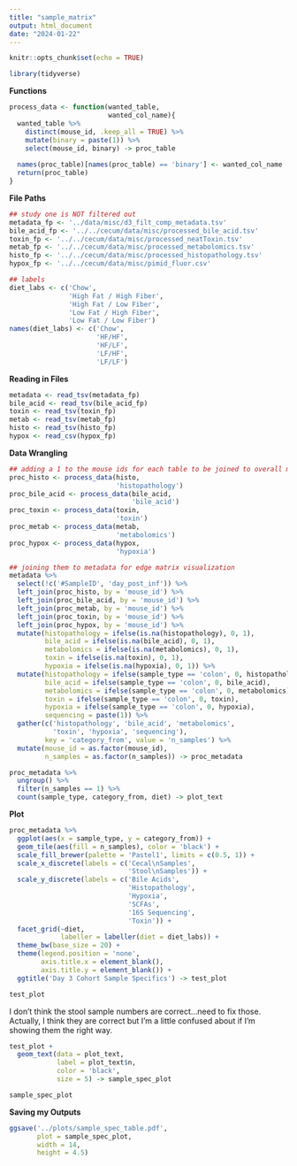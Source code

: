 ```yaml
---
title: "sample_matrix"
output: html_document
date: "2024-01-22"
---
```


```r
knitr::opts_chunk$set(echo = TRUE)
```

```r
library(tidyverse)
```
**Functions**
```r
process_data <- function(wanted_table,
                         wanted_col_name){
  wanted_table %>% 
    distinct(mouse_id, .keep_all = TRUE) %>% 
    mutate(binary = paste(1)) %>% 
    select(mouse_id, binary) -> proc_table
  
  names(proc_table)[names(proc_table) == 'binary'] <- wanted_col_name
  return(proc_table)
}
```

**File Paths**
```r
## study one is NOT filtered out
metadata_fp <- '../data/misc/d3_filt_comp_metadata.tsv'
bile_acid_fp <- '../../cecum/data/misc/processed_bile_acid.tsv'
toxin_fp <- '../../cecum/data/misc/processed_neatToxin.tsv'
metab_fp <- '../../cecum/data/misc/processed_metabolomics.tsv'
histo_fp <- '../../cecum/data/misc/processed_histopathology.tsv'
hypox_fp <- '../../cecum/data/misc/pimid_fluor.csv'

## labels
diet_labs <- c('Chow',
               'High Fat / High Fiber',
               'High Fat / Low Fiber',
               'Low Fat / High Fiber',
               'Low Fat / Low Fiber')
names(diet_labs) <- c('Chow',
                      'HF/HF',
                      'HF/LF',
                      'LF/HF',
                      'LF/LF')
```

**Reading in Files**
```r
metadata <- read_tsv(metadata_fp)
bile_acid <- read_tsv(bile_acid_fp)
toxin <- read_tsv(toxin_fp)
metab <- read_tsv(metab_fp)
histo <- read_tsv(histo_fp)
hypox <- read_csv(hypox_fp)
```

**Data Wrangling**
```r
## adding a 1 to the mouse ids for each table to be joined to overall metadata
proc_histo <- process_data(histo,
                           'histopathology')
proc_bile_acid <- process_data(bile_acid,
                               'bile_acid')
proc_toxin <- process_data(toxin,
                           'toxin')
proc_metab <- process_data(metab,
                           'metabolomics')
proc_hypox <- process_data(hypox,
                           'hypoxia')

## joining them to metadata for edge matrix visualization
metadata %>% 
  select(!c('#SampleID', 'day_post_inf')) %>% 
  left_join(proc_histo, by = 'mouse_id') %>% 
  left_join(proc_bile_acid, by = 'mouse_id') %>% 
  left_join(proc_metab, by = 'mouse_id') %>% 
  left_join(proc_toxin, by = 'mouse_id') %>% 
  left_join(proc_hypox, by = 'mouse_id') %>% 
  mutate(histopathology = ifelse(is.na(histopathology), 0, 1),
         bile_acid = ifelse(is.na(bile_acid), 0, 1),
         metabolomics = ifelse(is.na(metabolomics), 0, 1),
         toxin = ifelse(is.na(toxin), 0, 1),
         hypoxia = ifelse(is.na(hypoxia), 0, 1)) %>% 
  mutate(histopathology = ifelse(sample_type == 'colon', 0, histopathology),
         bile_acid = ifelse(sample_type == 'colon', 0, bile_acid),
         metabolomics = ifelse(sample_type == 'colon', 0, metabolomics),
         toxin = ifelse(sample_type == 'colon', 0, toxin),
         hypoxia = ifelse(sample_type == 'colon', 0, hypoxia),
         sequencing = paste(1)) %>% 
  gather(c('histopathology', 'bile_acid', 'metabolomics', 
           'toxin', 'hypoxia', 'sequencing'), 
         key = 'category_from', value = 'n_samples') %>% 
  mutate(mouse_id = as.factor(mouse_id),
         n_samples = as.factor(n_samples)) -> proc_metadata

proc_metadata %>% 
  ungroup() %>% 
  filter(n_samples == 1) %>% 
  count(sample_type, category_from, diet) -> plot_text
```

**Plot**
```r
proc_metadata %>% 
  ggplot(aes(x = sample_type, y = category_from)) +
  geom_tile(aes(fill = n_samples), color = 'black') +
  scale_fill_brewer(palette = 'Pastel1', limits = c(0.5, 1)) +
  scale_x_discrete(labels = c('Cecal\nSamples',
                              'Stool\nSamples')) +
  scale_y_discrete(labels = c('Bile Acids',
                              'Histopathology',
                              'Hypoxia',
                              'SCFAs',
                              '16S Sequencing',
                              'Toxin')) +
  facet_grid(~diet,
             labeller = labeller(diet = diet_labs)) +
  theme_bw(base_size = 20) +
  theme(legend.position = 'none',
        axis.title.x = element_blank(),
        axis.title.y = element_blank()) +
  ggtitle('Day 3 Cohort Sample Specifics') -> test_plot

test_plot
```
I don't think the stool sample numbers are correct...need to fix those. Actually, I think they are correct but I'm a little confused about if I'm showing them the right way. 
```r
test_plot +
  geom_text(data = plot_text,
            label = plot_text$n,
            color = 'black',
            size = 5) -> sample_spec_plot

sample_spec_plot
```

**Saving my Outputs**
```r
ggsave('../plots/sample_spec_table.pdf',
       plot = sample_spec_plot,
       width = 14,
       height = 4.5)
```

